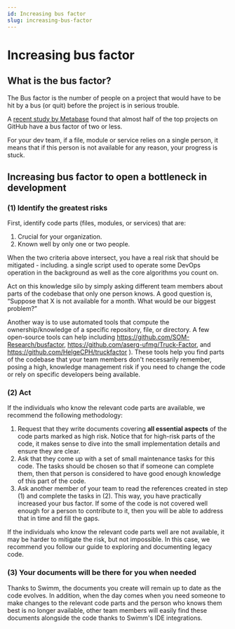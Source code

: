 ---
id: Increasing bus factor
slug: increasing-bus-factor
---


# Increasing bus factor

## What is the bus factor?

The Bus factor is the number of people on a project that would have to be hit by a bus (or quit) before the project is in serious trouble.

A [recent study by Metabase](https://www.metabase.com/blog/bus-factor) found that almost half of the top projects on GitHub have a bus factor of two or less.

For your dev team, if a file, module or service relies on a single person, it means that if this person is not available for any reason, your progress is stuck.

## Increasing bus factor to open a bottleneck in development

### (1) Identify the greatest risks

First, identify code parts (files, modules, or services) that are:

1. Crucial for your organization.
2. Known well by only one or two people.

When the two criteria above intersect, you have a real risk that should be mitigated - including. a single script used to operate some DevOps operation in the background as well as the core algorithms you count on.

Act on this knowledge silo by simply asking different team members about parts of the codebase that only one person knows. A good question is, “Suppose that X is not available for a month. What would be our biggest problem?”

Another way is to use automated tools that compute the ownership/knowledge of a specific repository, file, or directory. A few open-source tools can help including https://github.com/SOM-Research/busfactor, https://github.com/aserg-ufmg/Truck-Factor, and https://github.com/HelgeCPH/truckfactor ). These tools help you find parts of the codebase that your team members don't necessarily remember, posing a high, knowledge management risk if you need to change the code or rely on specific developers being available.

### (2) Act

If the individuals who know the relevant code parts are available, we recommend the following methodology:

1. Request that they write documents covering **all essential aspects** of the code parts marked as high risk. Notice that for high-risk parts of the code, it makes sense to dive into the small implementation details and ensure they are clear.
1. Ask that they come up with a set of small maintenance tasks for this code. The tasks should be chosen so that if someone can complete them, then that person is considered to have good enough knowledge of this part of the code.
1. Ask another member of your team to read the references created in step (1) and complete the tasks in (2). This way, you have practically increased your bus factor. If some of the code is not covered well enough for a person to contribute to it, then you will be able to address that in time and fill the gaps.

If the individuals who know the relevant code parts well are not available, it may be harder to mitigate the risk, but not impossible. In this case, we recommend you follow our <Link to="/use-case-guides/legacy-code">guide to exploring and documenting legacy code</Link>.

### (3) Your documents will be there for you when needed

Thanks to Swimm, the documents you create will remain up to date as the code evolves. In addition, when the day comes when you need someone to make changes to the relevant code parts and the person who knows them best is no longer available, other team members will easily find these documents alongside the code thanks to <Link to="/ide-integrations/ide-plugins">Swimm's IDE integrations</Link>.